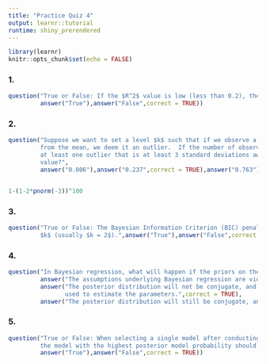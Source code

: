 ```yaml
---
title: "Practice Quiz 4"
output: learnr::tutorial
runtime: shiny_prerendered
---
```


```r
library(learnr)
knitr::opts_chunk$set(echo = FALSE)
```
<style>body{text-align: justify}</style>

### 1.

```r
question("True or False: If the $R^2$ value is low (less than 0.2), then the model assumptions in Bayesian regression are violated.",
         answer("True"),answer("False",correct = TRUE))
```

### 2.

```r
question("Suppose we want to set a level $k$ such that if we observe a data point more than $k$ standard deviations away 
         from the mean, we deem it an outlier.  If the number of observations is 100, what is the probability that we observe
         at least one outlier that is at least 3 standard deviations away from its predicted 
         value?",
         answer("0.006"),answer("0.237",correct = TRUE),answer("0.763"),answer("0.933"))
```

```r

```


```r
1-(1-2*pnorm(-3))^100
```

### 3.

```r
question("True or False: The Bayesian Information Criterion (BIC) penalizes the number of parameters used by a constant penalty 
         $k$ (usually $k = 2$).",answer("True"),answer("False",correct = TRUE))
```

### 4.

```r
question("In Bayesian regression, what will happen if the priors on the regression coefficients $\\beta$  are not normal?",
         answer("The assumptions underlying Bayesian regression are violated, so we cannot do Bayesian regression anymore."),
         answer("The posterior distribution will not be conjugate, and Monte Carlo methods will need to be
                used to estimate the parameters.",correct = TRUE),
         answer("The posterior distribution will still be conjugate, and we can calculate everything by hand as before."))
```

### 5.

```r
question("True or False: When selecting a single model after conducting an analysis with Bayesian model averaging, 
         the model with the highest posterior model probability should be chosen.",
         answer("True"),answer("False",correct = TRUE))
```

